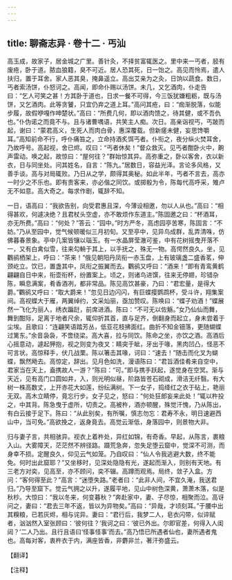 ```yaml
---
---
---
```

title: 聊斋志异 · 卷十二 · 丐汕
---

高玉成，故家子，居金城之广里。善针灸，不择贫富辄医之。里中来一丐者，胫有废疮，卧于道。脓血狼籍，臭不可近。居人恐其死，日一饴之。高见而怜焉，遣人扶归，置于耳舍。家人恶其臭，掩鼻遥立。高出艾亲为之灸，日饷以蔬食。数日，丐者索汤饼，仆怒诃之。高闻，即命仆赐以汤饼。未几，又乞酒肉，仆走告曰：“乞人可笑之甚！方其卧于道也，日求一餐不可得，今三饭犹嫌粗粝，既与汤饼，又乞酒肉。此等贪饕，只宜仍弃之道上耳。”高问其疮，曰：“痂渐脱落，似能步履，故假咿嘎作呻楚状。”高曰：“所费几何，即以酒肉馈之，待其健，或不吾仇也。”仆伪诺之而竟不与。且与诸曹喁语，共笑主人痴。次日。高亲诣视丐，丐跛而起，谢曰：“蒙君高义，生死人而肉白骨，惠深覆载。但新瘥未健，妄思馋嚼耳。”高知前命不行，呼仆痛笞之，立命持酒炙饵丐者。仆衔之，夜分纵火焚耳舍，乃故呼号。高起视，舍已烬。叹曰：“丐者休矣！”督众救灭。见丐者酣卧火中，齁声雷动。唤之起，故惊曰：“屋何往？”群始惊其异。高弥重之，卧以客舍，衣以新衣，日与同坐处。问其姓名，自言：“陈九。”居数日，容益光泽。言论多风格，又善手谈。高与对局辄败。乃日从之学，颇得其奥秘。如此半年，丐者不言去，高亦一时少之不乐也。即有贵客来，亦必偕之同饮。或掷骰为令，陈每代高呼采，雉卢无不如意。高大奇之。每求作剧，辄辞不知。

一日，语高曰：“我欲告别，向受君惠且深，今薄设相邀，勿以人从也。”高曰：“相得甚欢，何遽决绝？且君杖头空虚，亦不敢烦作东道主。”陈固邀之曰：“杯酒耳，亦无所费。”高曰：“何处？”答云：“园中。”时方严冬，高虑园亭苦寒，陈固言：“不妨。”乃从至园中，觉气候顿暖似三月初旬。又至亭中，见异鸟成群，乱弄清咮，仿佛暮春景象。亭中几案皆镶以瑙玉。有一水晶屏莹澈可鉴，中有花树摇曳开落不一，又有白禽似雪，往来勾輈于其上，以手抚之，殊无一物。高愕然良久。坐，见鸜鹆栖架上，呼曰：“茶来！”俄见朝阳丹凤衔一赤玉盘，上有玻璃盏二盛香茗，伸颈屹立。饮已，置盏其中，凤衔之振翼而去。鸜鹆又呼曰：“酒来！”即有青鸾黄鹤翩翩自日中来，衔壶衔杯，纷置案上。顷之，则诸鸟进馔，往来无停翅，珍错杂陈，瞬息满案，肴香酒冽，都非常品。陈见高饮甚豪，乃曰：“君宏量，是得大爵。”鸜鹆又呼曰：“取大爵来！”忽见日边闪闪，有巨蝶撄鹦鹉杯，受斗许，翔集案间。高视蝶大于雁，两翼绰约，文采灿丽，亟加赞叹。陈唤曰：“蝶子劝酒！”蝶展然一飞化为丽人，绣衣蹁跹，前席进酒。陈曰：“不可无以佐觞。”女乃仙仙而舞，舞到酣际，足离于地者尺余，辄仰折其首，直与足齐，倒翻身而起立，身未尝着于尘埃。且歌曰：“连翩笑语踏芳丛，低亚花枝拂面红。曲折不知金钿落，更随蝴蝶过篱东。”余音袅袅，不啻绕梁。高大喜，拉与同饮。陈命之坐，亦饮之酒。高酒后心摇意动，遽起狎抱，视之则变为夜叉：睛突于眦，牙出于喙，黑肉凹凸，怪恶不可言状。高惊释手，伏几战栗。陈以箸击其喙，诃曰：“速去！”随击而化叉为蝴蝶，飘然飏去。高惊定，辞出。见月色如洗，漫语陈曰：“君旨酒佳肴来自空中，君家当在天上，盍携故人一游？”陈曰：“可。”即与携手跃起，遂觉身在空冥。渐与天近，见有高门口圆如井，入，则光明似昼，阶路皆苍石砌成，滑洁无纤翳。有大树一株高数丈，上开赤花大如莲，纷纭满树。下一女子，捣绛红之衣于砧上，艳丽无双。高木立睛停，竟忘行步。女子见之，怒曰：“何处狂郎妄来此处！”辄以杵投之，中其背。陈急曳于虚所，切责之。高被杵，酒亦顿醒，殊觉汗愧，乃从陈出，有白云接于足下。陈曰：“从此别矣，有所嘱，慎志勿忘：君寿不永，明日速避西山中，当可免。”高欲挽之，返身竟去。高觉云渐低，身落园中，则景物大非。

归与妻子言，共相骇异。视衣上着杵处，异红如锦，有奇香。早起，从陈言，裹粮入山。大雾障天，茫茫然不辨径路。蹑荒急奔，忽失足堕云窟中，觉深不可测，而身幸不损。定醒良久，仰见云气如笼。乃自叹曰：“仙人令我逃避大数，终不能免。何时出此窟耶？”又坐移时，见深处隐隐有光，遂起而渐入，则别有天地。有三老方对奕，见高至，亦不顾问，奕不辍。高蹲而观焉。局终，敛子入盒。方问：“客何得至此？”高言：“迷堕失路。”老者曰：“此非人间，不宜久淹，我送君归。”乃导至窟下。觉云气拥之以升，遂履平地，见山中树色深黄，萧萧木落，似是秋杪。大惊曰：“我以冬来，何变暮秋？”奔赴家中，妻、子尽惊，相聚而泣。高讶问之，妻曰：“君去三年不返，皆以为异物矣。”高曰：“异哉，才顷刻耳。”于腰中出其糗粮，已若灰烬，相与诧异。妻曰：“君行后，我梦二人，皂衣闪带，似谇赋者，汹汹然入室张顾曰：‘彼何往？’我诃之曰：‘彼已外出。尔即官差，何得入人闺闼？’二人乃出。且行且语曰‘怪事怪事’而去。”高乃悟已所遇者仙也，妻所遇者鬼也。高每对客，衷杵衣于内，满座皆香，非麝非兰，著汗弥盛云。

【翻译】

【注释】

